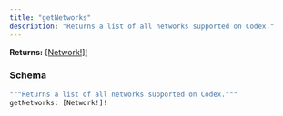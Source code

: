 ```yaml
---
title: "getNetworks"
description: "Returns a list of all networks supported on Codex."
---
```


**Returns:** [[Network!]!](/api-reference/types#network)

### Schema


```graphql 
"""Returns a list of all networks supported on Codex."""
getNetworks: [Network!]!
```
